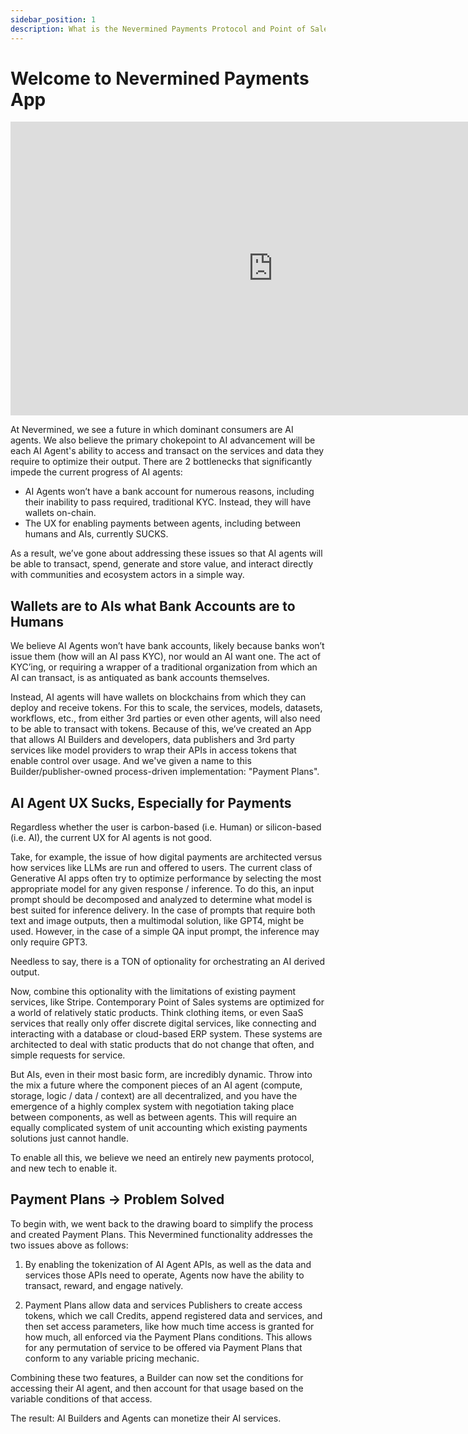 ```yaml
---
sidebar_position: 1
description: What is the Nevermined Payments Protocol and Point of Sales Solution?
---
```


# Welcome to Nevermined Payments App

<p align="center">
<iframe width="840" height="470" src="https://www.youtube.com/embed/Nha0rRSLb_8?si=cHRliphsBJNJbtQL" title="YouTube video player" frameborder="0" allow="accelerometer; autoplay; clipboard-write; encrypted-media; gyroscope; picture-in-picture; web-share" referrerpolicy="strict-origin-when-cross-origin" allowfullscreen></iframe>
</p>



At Nevermined, we see a future in which dominant consumers are AI agents. We also believe the primary chokepoint to AI advancement will be each AI Agent's ability to access and transact on the services and data they require to optimize their output. There are 2 bottlenecks that significantly impede the current progress of AI agents:

- AI Agents won’t have a bank account for numerous reasons, including their inability to pass required, traditional KYC. Instead, they will have wallets on-chain.
- The UX for enabling payments between agents, including between humans and AIs, currently SUCKS.

As a result, we’ve gone about addressing these issues so that AI agents will be able to transact, spend, generate and store value, and interact directly with communities and ecosystem actors in a simple way.


## Wallets are to AIs what Bank Accounts are to Humans

We believe AI Agents won’t have bank accounts, likely because banks won’t issue them (how will an AI pass KYC), nor would an AI want one. The act of KYC’ing, or requiring a wrapper of a traditional organization from which an AI can transact, is as antiquated as bank accounts themselves.

Instead, AI agents will have wallets on blockchains from which they can deploy and receive tokens. For this to scale, the services, models, datasets, workflows, etc., from either 3rd parties or even other agents, will also need to be able to transact with tokens. Because of this, we’ve created an App that allows AI Builders and developers, data publishers and 3rd party services like model providers to wrap their APIs in access tokens that enable control over usage. And we've given a name to this Builder/publisher-owned process-driven implementation: "Payment Plans".


## AI Agent UX Sucks, Especially for Payments

Regardless whether the user is carbon-based (i.e. Human) or silicon-based (i.e. AI), the current UX for AI agents is not good. 

Take, for example, the issue of how digital payments are architected versus how services like LLMs are run and offered to users. The current class of Generative AI apps often try to optimize performance by selecting the most appropriate model for any given response / inference. To do this, an input prompt should be decomposed and analyzed to determine what model is best suited for inference delivery. In the case of prompts that require both text and image outputs, then a multimodal solution, like GPT4, might be used. However, in the case of a simple QA input prompt, the inference may only require GPT3.

Needless to say, there is a TON of optionality for orchestrating an AI derived output.

Now, combine this optionality with the limitations of existing payment services, like Stripe.  Contemporary Point of Sales systems are optimized for a world of relatively static products. Think clothing items, or even SaaS services that really only offer discrete digital services, like connecting and interacting with a database or cloud-based ERP system. These systems are architected to deal with static products that do not change that often, and simple requests for service. 

But AIs, even in their most basic form, are incredibly dynamic. Throw into the mix a future where the component pieces of an AI agent (compute, storage, logic / data / context) are all decentralized, and you have the emergence of a highly complex system with negotiation taking place between components, as well as between agents. This will require an equally complicated system of unit accounting which existing payments solutions just cannot handle. 

To enable all this, we believe we need an entirely new payments protocol, and new tech to enable it.

## Payment Plans → Problem Solved

To begin with, we went back to the drawing board to simplify the process and created Payment Plans. This Nevermined functionality addresses the two issues above as follows:

1. By enabling the tokenization of AI Agent APIs, as well as the data and services those APIs need to operate, Agents now have the ability to transact, reward, and engage natively.

2. Payment Plans allow data and services Publishers to create access tokens, which we call Credits, append registered data and services, and then set access parameters, like how much time access is granted for how much, all enforced via the Payment Plans conditions. This allows for any permutation of service to be offered via Payment Plans that conform to any variable pricing mechanic. 

Combining these two features, a Builder can now set the conditions for accessing their AI agent, and then account for that usage based on the variable conditions of that access.  


The result: AI Builders and Agents can monetize their AI services.



<DocCardList />
